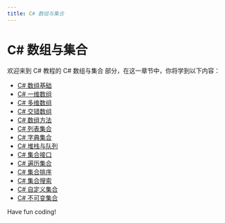```yaml
---
title: C# 数组与集合
---
```


# C# 数组与集合

欢迎来到 C# 教程的 C# 数组与集合 部分，在这一章节中，你将学到以下内容：

- [C# 数组基础](./0-c-array-basics.mdx)
- [C# 一维数组](./1-c-one-dimensional-array.mdx)
- [C# 多维数组](./2-c-multidimensional-array.mdx)
- [C# 交错数组](./3-c-interleaved-array.mdx)
- [C# 数组方法](./4-c-array-methods.mdx)
- [C# 列表集合](./5-c-list-collection.mdx)
- [C# 字典集合](./6-c-dictionary-collection.mdx)
- [C# 堆栈与队列](./7-c-stack-and-queue.mdx)
- [C# 集合接口](./8-c-collection-interface.mdx)
- [C# 遍历集合](./9-c-traverse-the-collection.mdx)
- [C# 集合排序](./10-c-set-sorting.mdx)
- [C# 集合搜索](./11-c-collection-search.mdx)
- [C# 自定义集合](./12-ccustom-collection.mdx)
- [C# 不可变集合](./13-c-immutable-collections.mdx)

Have fun coding!